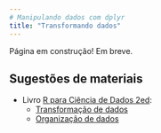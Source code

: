 ```yaml
---
# Manipulando dados com dplyr
title: "Transformando dados"
---
```


:::callout-warning
Página em construção! Em breve. 
:::

<!-- - Seleção de linhas e colunas  -->

<!-- - Criação e transformação de variáveis  -->

<!-- - Formatos de variáveis e conversões (data, numérico, texto, etc.)  -->

<!-- - Ordenamento de linhas -->

<!-- - Merge básico de duas bases -->

## Sugestões de materiais

- Livro [R para Ciência de Dados 2ed](https://cienciadedatos.github.io/pt-r4ds/):
  - [Transformação de dados](https://cienciadedatos.github.io/pt-r4ds/data-transform.html)
  - [Organização de dados](https://cienciadedatos.github.io/pt-r4ds/data-tidy.html)